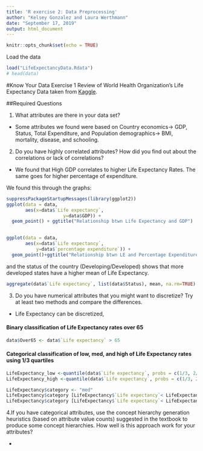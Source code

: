 ```yaml
---
title: 'R exercise 2: Data Preprocessing'
author: "Kelsey Gonzalez and Laura Werthmann"
date: "September 17, 2019"
output: html_document
---
```


```r
knitr::opts_chunk$set(echo = TRUE)
```

Load the data 
```r
load("LifeExpectancyData.Rdata")
# head(data)

```


#Know Your Data Exercise 1
Review of World Health Organization's Life Expectancy Data taken from [Kaggle](https://www.kaggle.com/kumarajarshi/life-expectancy-who).

##Required Questions

1. What attributes are there in your data set?

- Some attributes we found were based on Country economics-> GDP, Status, Total Expenditure, and Population demographics-> BMI, mortality, disease, and schooling.

2. Do you have highly correlated attributes? How did you find out about the correlations or lack of correlations?

- We found that High GDP correlates to higher Life Expectancy Rates. The same goes for higher percentage of expenditure. 

We found this through the graphs: 
```r
suppressPackageStartupMessages(library(ggplot2))
ggplot(data = data,
       aes(x=data$`Life expectancy`,
                     y=data$GDP)) +
  geom_point() + ggtitle("Relationship btwn Life Expectancy and GDP")
  
```

```r
ggplot(data = data,
       aes(x=data$`Life expectancy`,
           y=data$`percentage expenditure`)) +
  geom_point()+ggtitle("Relationship btwn LE and Percentage Expenditure") +facet_grid(.~data$Status)
```

and the status of the country (Developing/Developed) shows that more developed states have a higher mean of Life Expectancy.
```r
aggregate(data$`Life expectancy`, list(data$Status), mean, na.rm=TRUE)

```

3. Do you have numerical attributes that you might want to discretize? Try at least two methods and compare the differences.

+ Life Expectancy can be discretized, 

#### Binary classification of Life Expectancy rates over 65
```r
data$Over65 <- data$`Life expectancy` > 65

```
#### Categorical classification of low, med, and high of Life Expectancy rates using 1/3 quartiles

```r
LifeExpectancy_low <-quantile(data$`Life expectancy`, probs = c(1/3, 2/3), na.rm = TRUE)[1]
LifeExpectancy_high <-quantile(data$`Life expectancy`, probs = c(1/3, 2/3), na.rm = TRUE)[2]
```

```r
LifeExpectancy$category <- "med"
LifeExpectancy$category [LifeExpectancy$`Life expectancy`< LifeExpectancy_low] <- "Low"
LifeExpectancy$category [LifeExpectancy$`Life expectancy`< LifeExpectancy_high] <- "High"

```



4.If you have categorical attributes, use the concept hierarchy generation heuristics (based on attribute value counts) suggested in the textbook to produce some concept hierarchies. How well is this approach work for your attributes?

+ 
